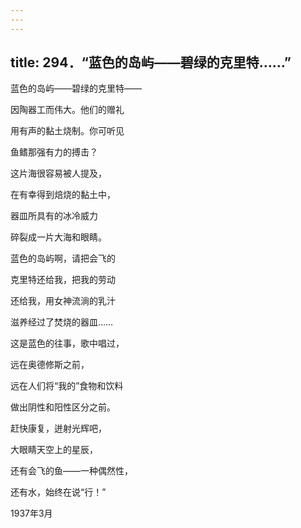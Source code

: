 ```yaml
---
---
---
```

title: 294．“蓝色的岛屿——碧绿的克里特……”
---




蓝色的岛屿——碧绿的克里特——

因陶器工而伟大。他们的赠礼

用有声的黏土烧制。你可听见

鱼鳍那强有力的搏击？

这片海很容易被人提及，

在有幸得到焙烧的黏土中，

器皿所具有的冰冷威力

碎裂成一片大海和眼睛。

蓝色的岛屿啊，请把会飞的

克里特还给我，把我的劳动

还给我，用女神流淌的乳汁

滋养经过了焚烧的器皿……

这是蓝色的往事，歌中唱过，

远在奥德修斯之前，

远在人们将“我的”食物和饮料

做出阴性和阳性区分之前。

赶快康复，迸射光辉吧，

大眼睛天空上的星辰，

还有会飞的鱼——一种偶然性，

还有水，始终在说“行！”

1937年3月
